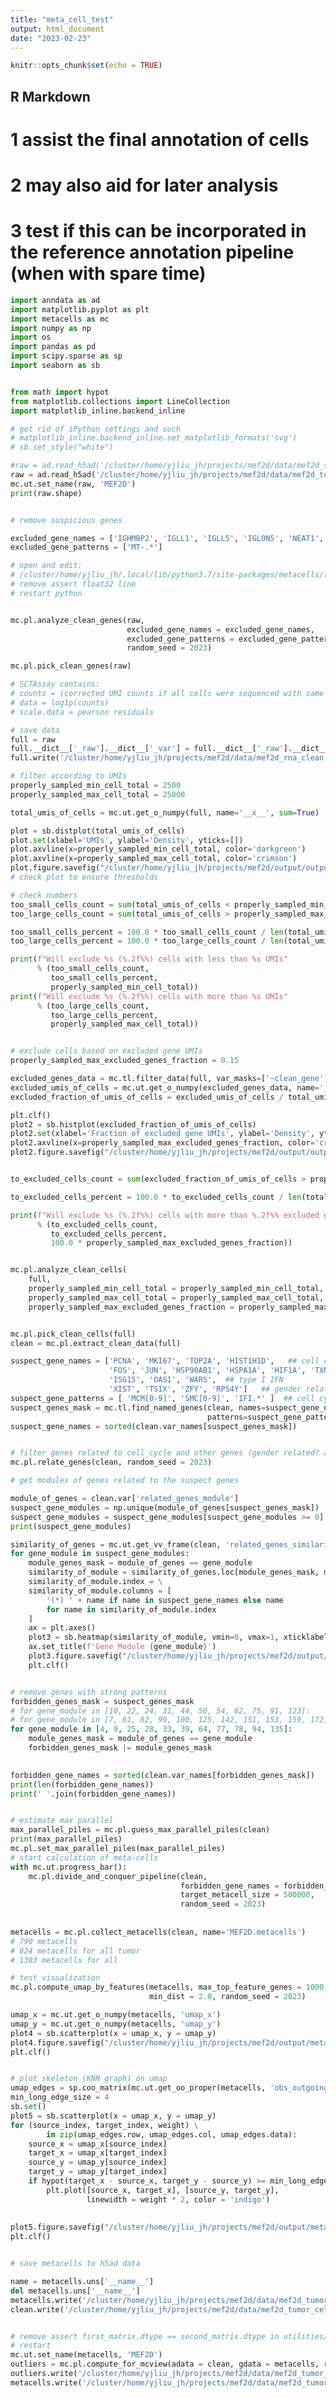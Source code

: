 ```yaml
---
title: "meta_cell_test"
output: html_document
date: "2023-02-23"
---
```


```r
knitr::opts_chunk$set(echo = TRUE)
```

## R Markdown


# 1 assist the final annotation of cells
# 2 may also aid for later analysis 
# 3 test if this can be incorporated in the reference annotation pipeline (when with spare time)





```python

import anndata as ad
import matplotlib.pyplot as plt
import metacells as mc
import numpy as np
import os
import pandas as pd
import scipy.sparse as sp
import seaborn as sb


from math import hypot
from matplotlib.collections import LineCollection
import matplotlib_inline.backend_inline

# get rid of iPython settings and such
# matplotlib_inline.backend_inline.set_matplotlib_formats('svg')
# sb.set_style("white")

#raw = ad.read_h5ad('/cluster/home/yjliu_jh/projects/mef2d/data/mef2d_sct.h5ad')
raw = ad.read_h5ad('/cluster/home/yjliu_jh/projects/mef2d/data/mef2d_tumor_rna.h5ad')
mc.ut.set_name(raw, 'MEF2D')
print(raw.shape)


# remove suspicious genes

excluded_gene_names = ['IGHMBP2', 'IGLL1', 'IGLL5', 'IGLON5', 'NEAT1', 'TMSB10', 'TMSB4X']
excluded_gene_patterns = ['MT-.*']

# open and edit:
# /cluster/home/yjliu_jh/.local/lib/python3.7/site-packages/metacells/tools/downsample.py
# remove assert float32 line
# restart python


mc.pl.analyze_clean_genes(raw,
                          excluded_gene_names = excluded_gene_names,
                          excluded_gene_patterns = excluded_gene_patterns,
                          random_seed = 2023)

mc.pl.pick_clean_genes(raw)

# SCTAssay contains:
# counts = (corrected UMI counts if all cells were sequenced with same depth) counts
# data = log1p(counts)
# scale.data = pearson residuals

# save data
full = raw
full.__dict__['_raw'].__dict__['_var'] = full.__dict__['_raw'].__dict__['_var'].rename(columns={'_index': 'features'})
full.write('/cluster/home/yjliu_jh/projects/mef2d/data/mef2d_rna_clean.h5ad')

# filter according to UMIs
properly_sampled_min_cell_total = 2500
properly_sampled_max_cell_total = 25000

total_umis_of_cells = mc.ut.get_o_numpy(full, name='__x__', sum=True)

plot = sb.distplot(total_umis_of_cells)
plot.set(xlabel='UMIs', ylabel='Density', yticks=[])
plot.axvline(x=properly_sampled_min_cell_total, color='darkgreen')
plot.axvline(x=properly_sampled_max_cell_total, color='crimson')
plot.figure.savefig("/cluster/home/yjliu_jh/projects/mef2d/output/output.png")
# check plot to ensure thresholds

# check numbers
too_small_cells_count = sum(total_umis_of_cells < properly_sampled_min_cell_total)
too_large_cells_count = sum(total_umis_of_cells > properly_sampled_max_cell_total)

too_small_cells_percent = 100.0 * too_small_cells_count / len(total_umis_of_cells)
too_large_cells_percent = 100.0 * too_large_cells_count / len(total_umis_of_cells)

print(f"Will exclude %s (%.2f%%) cells with less than %s UMIs"
      % (too_small_cells_count,
         too_small_cells_percent,
         properly_sampled_min_cell_total))
print(f"Will exclude %s (%.2f%%) cells with more than %s UMIs"
      % (too_large_cells_count,
         too_large_cells_percent,
         properly_sampled_max_cell_total))


# exclude cells based on excluded gene UMIs
properly_sampled_max_excluded_genes_fraction = 0.15

excluded_genes_data = mc.tl.filter_data(full, var_masks=['~clean_gene'])[0]
excluded_umis_of_cells = mc.ut.get_o_numpy(excluded_genes_data, name='__x__', sum=True)
excluded_fraction_of_umis_of_cells = excluded_umis_of_cells / total_umis_of_cells

plt.clf()
plot2 = sb.histplot(excluded_fraction_of_umis_of_cells)
plot2.set(xlabel='Fraction of excluded gene UMIs', ylabel='Density', yticks=[])
plot2.axvline(x=properly_sampled_max_excluded_genes_fraction, color='crimson')
plot2.figure.savefig("/cluster/home/yjliu_jh/projects/mef2d/output/output2.png")


to_excluded_cells_count = sum(excluded_fraction_of_umis_of_cells > properly_sampled_max_excluded_genes_fraction)

to_excluded_cells_percent = 100.0 * to_excluded_cells_count / len(total_umis_of_cells)

print(f"Will exclude %s (%.2f%%) cells with more than %.2f%% excluded gene UMIs"
      % (to_excluded_cells_count,
         to_excluded_cells_percent,
         100.0 * properly_sampled_max_excluded_genes_fraction))


mc.pl.analyze_clean_cells(
    full,
    properly_sampled_min_cell_total = properly_sampled_min_cell_total,
    properly_sampled_max_cell_total = properly_sampled_max_cell_total,
    properly_sampled_max_excluded_genes_fraction = properly_sampled_max_excluded_genes_fraction)


mc.pl.pick_clean_cells(full)
clean = mc.pl.extract_clean_data(full)

suspect_gene_names = ['PCNA', 'MKI67', 'TOP2A', 'HIST1H1D',   ## cell cycle
                      'FOS', 'JUN', 'HSP90AB1', 'HSPA1A', 'HIF1A', 'TXN', ## stress
                      'ISG15', 'OAS1', 'WARS',  ## type I IFN
                      'XIST', 'TSIX', 'ZFY', 'RPS4Y']   ## gender related
suspect_gene_patterns = [ 'MCM[0-9]', 'SMC[0-9]', 'IFI.*' ]  ## cell cycle and IFN
suspect_genes_mask = mc.tl.find_named_genes(clean, names=suspect_gene_names,
                                            patterns=suspect_gene_patterns)
suspect_gene_names = sorted(clean.var_names[suspect_genes_mask])


# filter genes related to cell_cycle and other genes (gender related? added one ZFY)
mc.pl.relate_genes(clean, random_seed = 2023)

# get modules of genes related to the suspect genes

module_of_genes = clean.var['related_genes_module']
suspect_gene_modules = np.unique(module_of_genes[suspect_genes_mask])
suspect_gene_modules = suspect_gene_modules[suspect_gene_modules >= 0]
print(suspect_gene_modules)

similarity_of_genes = mc.ut.get_vv_frame(clean, 'related_genes_similarity')
for gene_module in suspect_gene_modules:
    module_genes_mask = module_of_genes == gene_module
    similarity_of_module = similarity_of_genes.loc[module_genes_mask, module_genes_mask]
    similarity_of_module.index = \
    similarity_of_module.columns = [
        '(*) ' + name if name in suspect_gene_names else name
        for name in similarity_of_module.index
    ]
    ax = plt.axes()
    plot3 = sb.heatmap(similarity_of_module, vmin=0, vmax=1, xticklabels=True, yticklabels=True, ax=ax, cmap="YlGnBu")
    ax.set_title(f'Gene Module {gene_module}')
    plot3.figure.savefig("/cluster/home/yjliu_jh/projects/mef2d/output/output" +  gene_module.astype('U') + ".png")
    plt.clf()


# remove genes with strong patterns
forbidden_genes_mask = suspect_genes_mask
# for gene_module in [10, 22, 24, 31, 44, 50, 54, 62, 75, 91, 123]:
# for gene_module in [7, 61, 82, 99, 100, 125, 142, 151, 153, 159, 172, 175, 179]:
for gene_module in [4, 9, 25, 28, 33, 39, 64, 77, 78, 94, 135]:
    module_genes_mask = module_of_genes == gene_module
    forbidden_genes_mask |= module_genes_mask

    
forbidden_gene_names = sorted(clean.var_names[forbidden_genes_mask])
print(len(forbidden_gene_names))
print(' '.join(forbidden_gene_names))


# estimate max parallel
max_parallel_piles = mc.pl.guess_max_parallel_piles(clean)
print(max_parallel_piles)
mc.pl.set_max_parallel_piles(max_parallel_piles)
# start calculation of meta-cells
with mc.ut.progress_bar():
    mc.pl.divide_and_conquer_pipeline(clean,
                                      forbidden_gene_names = forbidden_gene_names,
                                      target_metacell_size = 500000,
                                      random_seed = 2023)
                                      
                                      
metacells = mc.pl.collect_metacells(clean, name='MEF2D.metacells')
# 790 metacells
# 824 metacells for all tumor
# 1383 metacells for all

# test visualization
mc.pl.compute_umap_by_features(metacells, max_top_feature_genes = 1000,
                               min_dist = 2.0, random_seed = 2023)

umap_x = mc.ut.get_o_numpy(metacells, 'umap_x')
umap_y = mc.ut.get_o_numpy(metacells, 'umap_y')
plot4 = sb.scatterplot(x = umap_x, y = umap_y)
plot4.figure.savefig("/cluster/home/yjliu_jh/projects/mef2d/output/metacell_umap.png")
plt.clf()


# plot skeleton (KNN graph) on umap
umap_edges = sp.coo_matrix(mc.ut.get_oo_proper(metacells, 'obs_outgoing_weights'))
min_long_edge_size = 4
sb.set()
plot5 = sb.scatterplot(x = umap_x, y = umap_y)
for (source_index, target_index, weight) \
        in zip(umap_edges.row, umap_edges.col, umap_edges.data):
    source_x = umap_x[source_index]
    target_x = umap_x[target_index]
    source_y = umap_y[source_index]
    target_y = umap_y[target_index]
    if hypot(target_x - source_x, target_y - source_y) >= min_long_edge_size:
        plt.plot([source_x, target_x], [source_y, target_y],
                 linewidth = weight * 2, color = 'indigo')
             
                 
plot5.figure.savefig("/cluster/home/yjliu_jh/projects/mef2d/output/metacell_umap_knn.png")
plt.clf()


# save metacells to h5ad data 

name = metacells.uns['__name__']
del metacells.uns['__name__']
metacells.write('/cluster/home/yjliu_jh/projects/mef2d/data/mef2d_tumor_for_seurat.h5ad')
clean.write('/cluster/home/yjliu_jh/projects/mef2d/data/mef2d_tumor_cells.h5ad')


# remove assert first_matrix.dtype == second_matrix.dtype in utilities/computation.py line 470
# restart 
mc.ut.set_name(metacells, 'MEF2D')
outliers = mc.pl.compute_for_mcview(adata = clean, gdata = metacells, random_seed = 2023, compute_var_var_similarity = dict(top = 50, bottom = 50))
outliers.write('/cluster/home/yjliu_jh/projects/mef2d/data/mef2d_tumor_outliers.h5ad')
metacells.write('/cluster/home/yjliu_jh/projects/mef2d/data/mef2d_tumor_metacells.h5ad')




```


